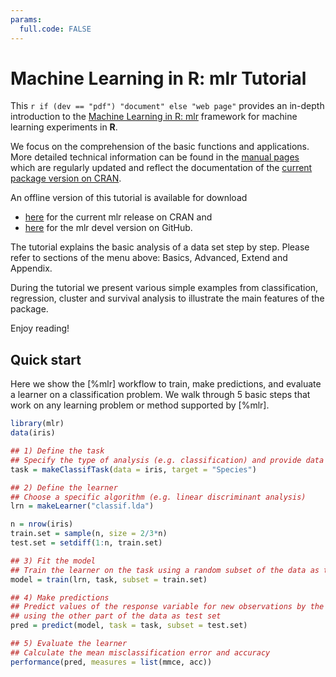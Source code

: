 ```yaml
---
params:
  full.code: FALSE
---
```

# Machine Learning in R: mlr Tutorial
This `r if (dev == "pdf") "document" else "web page"` provides an in-depth introduction to
the [Machine Learning in R: mlr](https://github.com/mlr-org/mlr) framework for machine
learning experiments in **R**.

We focus on the comprehension of the basic functions and applications.
More detailed technical information can be found in the [manual pages](%mlr) which
are regularly updated and reflect the documentation of the
[current package version on CRAN](http://cran.r-project.org/web/packages/mlr/index.html).

An offline version of this tutorial is available for download

* [here](https://mlr-org.github.io/mlr-tutorial/release/mlr_tutorial.zip) for the
  current mlr release on CRAN and
* [here](https://mlr-org.github.io/mlr-tutorial/devel/mlr_tutorial.zip) for
  the mlr devel version on GitHub.

The tutorial explains the basic analysis of a data set step by step.
Please refer to sections of the menu above: Basics, Advanced, Extend and Appendix.

During the tutorial we present various simple examples from classification, regression, cluster and
survival analysis to illustrate the main features of the package.

Enjoy reading!

## Quick start
Here we show the [%mlr] workflow to train, make predictions, and evaluate a learner on a
classification problem. We walk through 5 basic steps that work on any learning problem or
method supported by [%mlr].

```r
library(mlr)
data(iris)

## 1) Define the task
## Specify the type of analysis (e.g. classification) and provide data and response variable
task = makeClassifTask(data = iris, target = "Species")

## 2) Define the learner
## Choose a specific algorithm (e.g. linear discriminant analysis)
lrn = makeLearner("classif.lda")

n = nrow(iris)
train.set = sample(n, size = 2/3*n)
test.set = setdiff(1:n, train.set)

## 3) Fit the model
## Train the learner on the task using a random subset of the data as training set
model = train(lrn, task, subset = train.set)

## 4) Make predictions
## Predict values of the response variable for new observations by the trained model
## using the other part of the data as test set
pred = predict(model, task = task, subset = test.set)

## 5) Evaluate the learner
## Calculate the mean misclassification error and accuracy
performance(pred, measures = list(mmce, acc))
```
